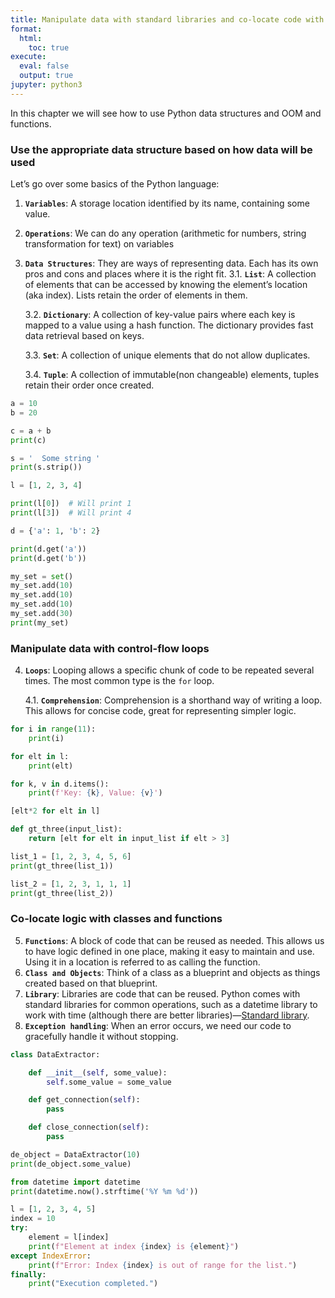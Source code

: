 ```yaml
---
title: Manipulate data with standard libraries and co-locate code with classes and functions
format:
  html:
    toc: true
execute:
  eval: false
  output: true
jupyter: python3
---
```





In this chapter we will see how to use Python data structures and OOM and functions.

### Use the appropriate data structure based on how data will be used

Let's go over some basics of the Python language:

1. **`Variables`**: A storage location identified by its name, containing some value.
2. **`Operations`**: We can do any operation (arithmetic for numbers, string transformation for text) on variables
3. **`Data Structures`**: They are ways of representing data. Each has its own pros and cons and places where it is the right fit.
    3.1. **`List`**: A collection of elements that can be accessed by knowing the element's location (aka index). Lists retain the order of elements in them.
  
    3.2. **`Dictionary`**: A collection of key-value pairs where each key is mapped to a value using a hash function. The dictionary provides fast data retrieval based on keys.

    3.3. **`Set`**: A collection of unique elements that do not allow duplicates.

    3.4. **`Tuple`**: A collection of immutable(non changeable) elements, tuples retain their order once created.

```python
a = 10
b = 20

c = a + b
print(c)

s = '  Some string '
print(s.strip())

l = [1, 2, 3, 4]

print(l[0])  # Will print 1
print(l[3])  # Will print 4

d = {'a': 1, 'b': 2}

print(d.get('a'))
print(d.get('b'))

my_set = set()
my_set.add(10)
my_set.add(10)
my_set.add(10)
my_set.add(30)
print(my_set)
```

### Manipulate data with control-flow loops

4. **`Loops`**: Looping allows a specific chunk of code to be repeated several times. The most common type is the `for` loop.

    4.1. **`Comprehension`**: Comprehension is a shorthand way of writing a loop. This allows for concise code, great for representing simpler logic.

```python
for i in range(11):
    print(i)

for elt in l:
    print(elt)

for k, v in d.items():
    print(f'Key: {k}, Value: {v}')

[elt*2 for elt in l]

def gt_three(input_list):
    return [elt for elt in input_list if elt > 3]

list_1 = [1, 2, 3, 4, 5, 6]
print(gt_three(list_1))

list_2 = [1, 2, 3, 1, 1, 1]
print(gt_three(list_2))
```

### Co-locate logic with classes and functions

5. **`Functions`**: A block of code that can be reused as needed. This allows us to have logic defined in one place, making it easy to maintain and use. Using it in a location is referred to as calling the function.
6. **`Class and Objects`**: Think of a class as a blueprint and objects as things created based on that blueprint.
7. **`Library`**: Libraries are code that can be reused. Python comes with standard libraries for common operations, such as a datetime library to work with time (although there are better libraries)—[Standard library](https://docs.python.org/3/library/index.html).
8. **`Exception handling`**: When an error occurs, we need our code to gracefully handle it without stopping. 

```python
class DataExtractor:

    def __init__(self, some_value):
        self.some_value = some_value

    def get_connection(self):
        pass

    def close_connection(self):
        pass

de_object = DataExtractor(10)
print(de_object.some_value)

from datetime import datetime
print(datetime.now().strftime('%Y %m %d'))

l = [1, 2, 3, 4, 5]
index = 10
try:
    element = l[index]
    print(f"Element at index {index} is {element}")
except IndexError:
    print(f"Error: Index {index} is out of range for the list.")
finally:
    print("Execution completed.")
```


